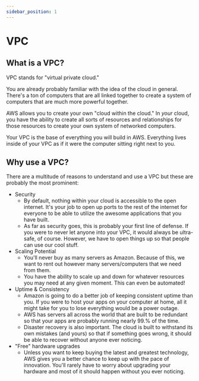 ```yaml
---
sidebar_position: 1
---
```


# VPC

## What is a VPC?

VPC stands for "virtual private cloud."

You are already probably familiar with the idea of the cloud in general. There's a ton of computers that are all linked together to create a system of computers that are much more powerful together.

AWS allows you to create your own "cloud within the cloud." In _your_ cloud, you have the ability to create all sorts of resources and relationships for those resources to create your own system of networked computers.

Your VPC is the base of everything you will build in AWS. Everything lives inside of your VPC as if it were the computer sitting right next to you.

## Why use a VPC?

There are a multitude of reasons to understand and use a VPC but these are probably the most prominent:

- Security
  - By default, nothing within your cloud is accessible to the open internet. It's your job to open up ports to the rest of the internet for everyone to be able to utilize the awesome applications that you have built.
  - As far as security goes, this is probably your first line of defense. If you were to never let anyone into your VPC, it would always be ultra-safe, of course. However, we have to open things up so that people can use our cool stuff.
- Scaling Potential
  - You'll never buy as many servers as Amazon. Because of this, we want to rent out however many servers/computers that we need from them.
  - You have the ability to scale up and down for whatever resources you may need at any given moment. This can even be automated!
- Uptime & Consistency
  - Amazon is going to do a better job of keeping consistent uptime than you. If you were to host your apps on your computer at home, all it might take for you to lose everything would be a power outage.
  - AWS has servers all across the world that are built to be redundant so that your apps are probably running nearly 99.% of the time.
  - Disaster recovery is also important. The cloud is built to withstand its own mistakes (and yours) so that if something goes wrong, it should be able to recover without anyone ever noticing.
- "Free" hardware upgrades
  - Unless you want to keep buying the latest and greatest technology, AWS gives you a better chance to keep up with the pace of innovation. You'll rarely have to worry about upgrading your hardware and most of it should happen without you ever noticing.
